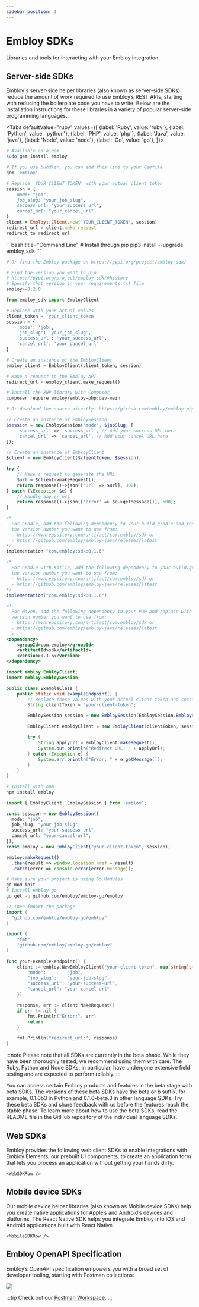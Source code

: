 ```yaml
---
sidebar_position: 1
---
```



# Embloy SDKs

Libraries and tools for interacting with your Embloy integration.

## Server-side SDKs

Embloy's server-side helper libraries (also known as server-side SDKs) reduce the amount of work required to use Embloy’s REST APIs, starting with reducing the boilerplate code you have to write. Below are the installation instructions for these libraries in a variety of popular server-side programming languages.

<Tabs
  defaultValue="ruby"
  values={[
    {label: 'Ruby', value: 'ruby'},
    {label: 'Python', value: 'python'},
    {label: 'PHP', value: 'php'},
    {label: 'Java', value: 'java'},
    {label: 'Node', value: 'node'},
    {label: 'Go', value: 'go'},
  ]}>
<!--    {label: '.NET', value: 'dotnet'},-->

<!--------------------------------------------- RUBY SDK ----------------------------------------------->

<TabItem value="ruby">

```bash title="Command Line"
# Available as a gem
sudo gem install embloy
```

```ruby title="Gemfile"
# If you use bundler, you can add this line to your Gemfile
gem 'embloy'
```

```ruby title="app/controllers/your-controller.rb"
# Replace 'YOUR_CLIENT_TOKEN' with your actual client token
session = {
    mode: "job",
    job_slug: "your_job_slug",
    success_url: "your_success_url",
    cancel_url: "your_cancel_url"
}
client = Embloy::Client.new('YOUR_CLIENT_TOKEN', session)
redirect_url = client.make_request
redirect_to redirect_url
```

</TabItem>

<!--------------------------------------------- PYTHON SDK ----------------------------------------------->

<TabItem value="python">
```bash title="Command Line"
# Install through pip
pip3 install --upgrade embloy_sdk
```
 
```bash title="PyPi"
# Or find the Embloy package on https://pypi.org/project/embloy-sdk/
```

```python title="requirements.txt"
# Find the version you want to pin:
# https://pypi.org/project/embloy-sdk/#history
# Specify that version in your requirements.txt file
embloy>=0.2.0
```

```python title="your-example-service.py"
from embloy_sdk import EmbloyClient

# Replace with your actual values
client_token = 'your_client_token'
session = {
    'mode': 'job',
    'job_slug': 'your_job_slug',
    'success_url': 'your_success_url',
    'cancel_url': 'your_cancel_url'
}

# Create an instance of the EmbloyClient
embloy_client = EmbloyClient(client_token, session)

# Make a request to the Embloy API
redirect_url = embloy_client.make_request()
```

</TabItem>

<!--------------------------------------------- PHP SDK ----------------------------------------------->

<TabItem value="php">

```bash title="Command Line"
# Install the PHP library with Composer
composer require embloy/embloy-php:dev-main
```

```bash title="Source"
# Or download the source directly: https://github.com/embloy/embloy-php/releases
```

```php title="ExampleController.php"
// Create an instance of EmbloySession
$session = new EmbloySession('mode', $jobSlug, [
    'success_url' => 'success_url', // Add your success URL here
    'cancel_url' => 'cancel_url', // Add your cancel URL here
]);

// Create an instance of EmbloyClient
$client = new EmbloyClient($clientToken, $session);

try {
    // Make a request to generate the URL
    $url = $client->makeRequest();
    return response()->json(['url' => $url], 302);
} catch (\Exception $e) {
    // Handle any errors
    return response()->json(['error' => $e->getMessage()], 500);
}
```

</TabItem>

<!--------------------------------------------- JAVA SDK ----------------------------------------------->

<TabItem value="java">

```Java title="build.gradle"
/*
  For Gradle, add the following dependency to your build.gradle and replace with
  the version number you want to use from:
  - https://mvnrepository.com/artifact/com.embloy/sdk or
  - https://github.com/embloy/embloy-java/releases/latest
*/
implementation "com.embloy:sdk:0.1.6"
```

```Java title="build.gradle.kts"
/*
  For Gradle with Kotlin, add the following dependency to your build.gradle.kts and replace with
  the version number you want to use from:
  - https://mvnrepository.com/artifact/com.embloy/sdk or
  - https://github.com/embloy/embloy-java/releases/latest
*/
implementation("com.embloy:sdk:0.1.6")
```

```XML title="pom.xml"
<!--
  For Maven, add the following dependency to your POM and replace with the
  version number you want to use from:
  - https://mvnrepository.com/artifact/com.embloy/sdk or
  - https://github.com/embloy/embloy-java/releases/latest
-->
<dependency>
    <groupId>com.embloy</groupId>
    <artifactId>sdk</artifactId>
    <version>0.1.6</version>
</dependency>
```

```Java title="your-example-controller.java"
import embloy.EmbloyClient;
import embloy.EmbloySession;

public class ExampleClass {
    public static void exampleEndpoint() {
        // Replace these values with your actual client token and session data
        String clientToken = "your-client-token";

        EmbloySession session = new EmbloySession(EmbloySession.EmbloyRequestMode.JOB_MODE, "your-job-slug", "your-success-url", "your-cancel-url");

        EmbloyClient embloyClient = new EmbloyClient(clientToken, session);

        try {
            String applyUrl = embloyClient.makeRequest();
            System.out.println("Redirect URL: " + applyUrl);
        } catch (Exception e) {
            System.err.println("Error: " + e.getMessage());
        }
    }
}
```

</TabItem>

<!--------------------------------------------- NODE SDK ----------------------------------------------->

<TabItem value="node">

```bash title="Command Line"
# Install with npm
npm install embloy
```

```Typescript title="your-example-service.ts"
import { EmbloyClient, EmbloySession } from 'embloy';

const session = new EmbloySession({
  mode: "job",
  job_slug: "your-job-slug",
  success_url: "your-success-url",
  cancel_url: "your-cancel-url",
});
const embloy = new EmbloyClient("your-client-token", session);

embloy.makeRequest()
  .then(result => window.location.href = result)
  .catch(error => console.error(error.message));
```

</TabItem>

<!--------------------------------------------- GO SDK ----------------------------------------------->

<TabItem value="go">

```bash title="Command Line"
# Make sure your project is using Go Modules
go mod init
# Install embloy-go
go get -u github.com/embloy/embloy-go/embloy
```

```Go title="app.go"
// Then import the package
import (
  "github.com/embloy/embloy-go/embloy"
)
```

```go title="your-example-service.go"
import (
    "fmt"
    "github.com/embloy/embloy-go/embloy"
)

func your-example-endpoint() {
    client := embloy.NewEmbloyClient("your-client-token", map[string]string{
        "mode":        "job",
        "job_slug":    "your-job-slug",
        "success_url": "your-success-url",
        "cancel_url": "your-cancel-url",
    })

    response, err := client.MakeRequest()
    if err != nil {
        fmt.Println("Error:", err)
        return
    }

    fmt.Println("redirect_url:", response)
}
```

</TabItem>

<!--------------------------------------------- DOTNET SDK ----------------------------------------------->

<!--
  <TabItem value="dotnet">
  ```bash title="Command Line"
  # Install with dotnet
  dotnet add package Embloy.net
  dotnet restore
  ```
-->

<!--

  ```bash title="Command Line"
  # Or install with NuGet
  Install-Package Embloy.net
  ```
  </TabItem>
-->

</Tabs>

:::note
Please note that all SDKs are currently in the beta phase. While they have been thoroughly tested, we recommend using them with care. The Ruby, Python and Node SDKs, in particular, have undergone extensive field testing and are expected to perform reliably.
:::

You can access certain Embloy products and features in the beta stage with beta SDKs. The versions of these beta SDKs have the beta or b suffix, for example, 0.1.0b3 in Python and 0.1.0-beta.3 in other language SDKs. Try these beta SDKs and share feedback with us before the features reach the stable phase. To learn more about how to use the beta SDKs, read the README file in the GitHub repository of the individual language SDKs.

## Web SDKs

Embloy provides the following web client SDKs to enable integrations with Embloy Elements, our prebuilt UI components, to create an application form that lets you process an application without getting your hands dirty.

```mdx-code-block
<WebSDKRow />
```

## Mobile device SDKs

Our mobile device helper libraries (also known as Mobile device SDKs) help you create native applications for Apple’s and Android’s devices and platforms. The React Native SDK helps you integrate Embloy into iOS and Android applications built with React Native.

```mdx-code-block
<MobileSDKRow />
```

## Embloy OpenAPI Specification

Embloy’s OpenAPI specification empowers you with a broad set of developer tooling, starting with Postman collections:

[<img src="https://run.pstmn.io/button.svg"/>](https://god.gw.postman.com/run-collection/24977803-e44099dd-6647-4b78-bd7a-03293e47dee5?action=collection%2Ffork&source=rip_markdown&collection-url=entityId%3D24977803-e44099dd-6647-4b78-bd7a-03293e47dee5%26entityType%3Dcollection%26workspaceId%3D6b47d1cc-f4b3-4522-8ab1-98a55f18324c)

:::tip
Check out our [Postman Workspace](https://www.postman.com/embloy/workspace/embloy-workspace/collection/24977803-e44099dd-6647-4b78-bd7a-03293e47dee5).
:::
